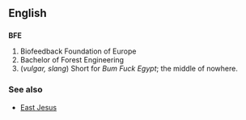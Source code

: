 ==English==

==={{Initialism}}===
'''BFE'''
# Biofeedback Foundation of Europe
# Bachelor of Forest Engineering
# (''vulgar, slang'') Short for ''Bum Fuck Egypt''; the middle of nowhere.

===See also===
*[[East Jesus]]
